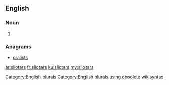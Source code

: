 ==English==

===Noun===
{{head|en}}

# {{plural of|sliotar}}

===Anagrams===
* [[oralists#English|oralists]]

[[Category:English plurals]][[Category:English plurals using obsolete wikisyntax]]

[[ar:sliotars]]
[[fr:sliotars]]
[[ku:sliotars]]
[[my:sliotars]]
